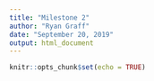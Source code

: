 ```yaml
---
title: "Milestone 2"
author: "Ryan Graff"
date: "September 20, 2019"
output: html_document
---
```


```r
knitr::opts_chunk$set(echo = TRUE)
```


